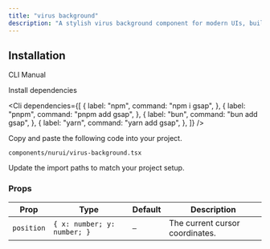 ```yaml
---
title: "virus background"
description: "A stylish virus background component for modern UIs, built with accessibility and animation in mind."
---
```


<ComponentPreview componentName="virusBackground" />

## Installation

<Tabs defaultValue="cli">

<TabsList>
  <TabsTrigger value="cli">CLI</TabsTrigger>
  <TabsTrigger value="manual">Manual</TabsTrigger>
</TabsList>

<TabsContent value="cli">
  <Cli />
</TabsContent>

<TabsContent value="manual">

<Steps>

<Step>Install dependencies</Step>

<Cli
  dependencies={[
    {
      label: "npm",
      command: "npm i gsap",
    },
    {
      label: "pnpm",
      command: "pnpm add gsap",
    },
    {
      label: "bun",
      command: "bun add gsap",
    },
    {
      label: "yarn",
      command: "yarn add gsap",
    },
  ]}
/>

<Step>Copy and paste the following code into your project.</Step>

`components/nurui/virus-background.tsx`

<CodeBlock componentName="virusBackground" fileName="virus-background" />

<Step>Update the import paths to match your project setup.</Step>
   
</Steps>

</TabsContent>

</Tabs>

### Props

| Prop       | Type                        | Default | Description                     |
| ---------- | --------------------------- | ------- | ------------------------------- |
| `position` | `{ x: number; y: number; }` | `–`     | The current cursor coordinates. |